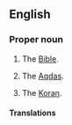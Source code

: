 ==English==

===Proper noun===
{{en-proper noun}}

# {{context|Christianity}} The [[Bible]].
# {{context|Baha'i}} The [[Aqdas]].
# {{context|Islam}} The [[Koran]].

====Translations====
{{trans-see|Holy Writ}}